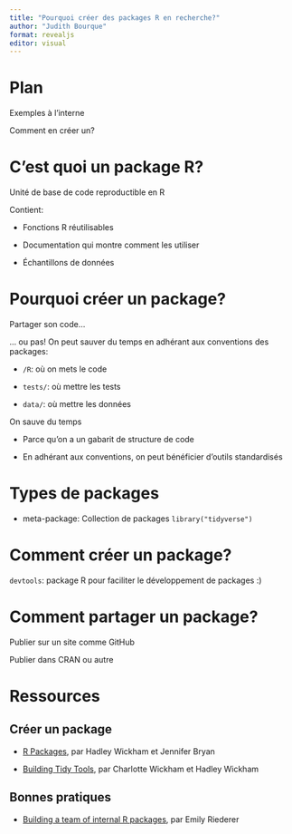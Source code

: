 ```yaml
---
title: "Pourquoi créer des packages R en recherche?"
author: "Judith Bourque"
format: revealjs
editor: visual
---
```


# Plan

Exemples à l'interne

Comment en créer un?

# C'est quoi un package R?

Unité de base de code reproductible en R

Contient:

-   Fonctions R réutilisables

-   Documentation qui montre comment les utiliser

-   Échantillons de données

# Pourquoi créer un package?

Partager son code...

... ou pas! On peut sauver du temps en adhérant aux conventions des packages:

-   `/R`: où on mets le code

-   `tests/`: où mettre les tests

-   `data/`: où mettre les données

On sauve du temps

-   Parce qu'on a un gabarit de structure de code

-   En adhérant aux conventions, on peut bénéficier d'outils standardisés

# Types de packages

-   meta-package: Collection de packages `library("tidyverse")`

# Comment créer un package?

`devtools`: package R pour faciliter le développement de packages :)

# Comment partager un package?

Publier sur un site comme GitHub

Publier dans CRAN ou autre

# Ressources

## Créer un package

-   [R Packages](https://r-pkgs.org/), par Hadley Wickham et Jennifer Bryan

-   [Building Tidy Tools](https://github.com/rstudio-conf-2020/build-tidy-tools), par Charlotte Wickham et Hadley Wickham

## Bonnes pratiques

-   [Building a team of internal R packages](https://emilyriederer.netlify.app/post/team-of-packages/), par Emily Riederer
